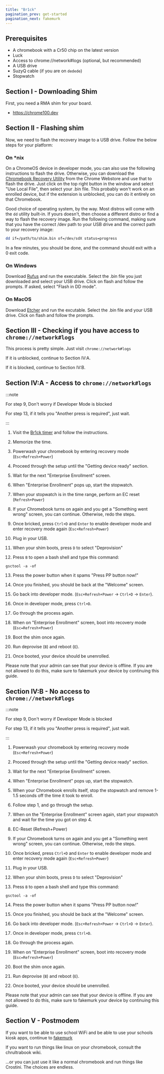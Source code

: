 ```yaml
---
title: "Br1ck"
pagination_prev: get-started
pagination_next: fakemurk
---
```


## Prerequisites
- A chromebook with a Cr50 chip on the latest version
- Luck
- Access to chrome://network#logs (optional, but recommended)
- A USB drive
- SuzyQ cable (if you are on `dedede`)
- Stopwatch

## Section I - Downloading Shim

First, you need a RMA shim for your board.

- https://chrome100.dev

## Section II - Flashing shim

Now, we need to flash the recovery image to a USB drive. Follow the below steps for your platform:

### On *nix

On a ChromeOS device in developer mode, you can also use the following instructions to flash the drive. Otherwise, you can download the [Chromebook Recovery Utility](https://chromewebstore.google.com/detail/chromebook-recovery-utili/pocpnlppkickgojjlmhdmidojbmbodfm) from the Chrome Webstore and use that to flash the drive. Just click on the top right button in the window and select "Use Local File", then select your .bin file. This probably won't work on an enrolled device, but if the extension is unblocked, you can do it entirely on that Chromebook.

Good choice of operating system, by the way. Most distros will come with the `dd` utility built-in. If yours doesn't, then choose a different distro or find a way to flash the recovery image. Run the following command, making sure that you have the correct /dev path to your USB drive and the correct path to your recovery image:

```sh
dd if=/path/to/shim.bin of=/dev/sdX status=progress
```

In a few minutes, you should be done, and the command should exit with a 0 exit code.

### On Windows

Download [Rufus](https://rufus.ie/) and run the executable. Select the .bin file you just downloaded and select your USB drive. Click on flash and follow the prompts. If asked, select "Flash in DD mode".

### On MacOS

Download [Etcher](https://www.balena.io/etcher) and run the excutable. Select the .bin file and your USB drive. Click on flash and follow the prompts.

## Section III - Checking if you have access to `chrome://network#logs`

This process is pretty simple. Just visit `chrome://network#logs`

If it is unblocked, continue to Section IV:A.

If it is blocked, continue to Section IV:B.

## Section IV:A - Access to `chrome://network#logs`

:::note

For step 9, Don't worry if Developer Mode is blocked

For step 13, if it tells you "Another press is required", just wait.

:::

1. Visit the [Br1ck timer](https://br1ck.vercel.app/#timer) and follow the instructions.

2. Memorize the time.

3. Powerwash your chromebook by entering recovery mode (`Esc+Refresh+Power`)

4. Proceed through the setup until the "Getting device ready" section.

5. Wait for the next "Enterprise Enrollment" screen.

6. When "Enterprise Enrollment" pops up, start the stopwatch.

7. When your stopwatch is in the time range, perform an EC reset (`Refresh+Power`)

8. If your Chromebook turns on again and you get a "Something went wrong" screen, you can continue. Otherwise, redo the steps.

9. Once bricked, press `Ctrl+D` and `Enter` to enable developer mode and enter recovery mode again (`Esc+Refresh+Power`)

10. Plug in your USB.

11. When your shim boots, press `D` to select "Deprovision"

12. Press `B` to open a bash shell and type this command:

```
gsctool -a -of
```

13. Press the power button when it spams "Press PP button now!"

14. Once you finished, you should be back at the "Welcome" screen.

15. Go back into developer mode. (`Esc+Refresh+Power` -> `Ctrl+D` -> `Enter`).

16. Once in developer mode, press `Ctrl+D`.

17. Go through the process again.

18. When on "Enterprise Enrollment" screen, boot into recovery mode (`Esc=Refresh+Power`)

19. Boot the shim once again.

20. Run deprovise (`B`) and reboot (`E`).

21. Once booted, your device should be unenrolled.

Please note that your admin can see that your device is offline. If you are not allowed to do this, make sure to fakemurk your device by continuing this guide.

## Section IV:B - No access to `chrome://network#logs`

:::note

For step 9, Don't worry if Developer Mode is blocked

For step 13, if it tells you "Another press is required", just wait.

:::

1. Powerwash your chromebook by entering recovery mode (`Esc+Refresh+Power`)

2. Proceed through the setup until the "Getting device ready" section.

3. Wait for the next "Enterprise Enrollment" screen.

4. When "Enterprise Enrollment" pops up, start the stopwatch.

5. When your Chromebook enrolls itself, stop the stopwatch and remove 1-1.5 seconds off the time it took to enroll.

6. Follow step 1, and go through the setup.

7. When on the "Enterprise Enrollment" screen again, start your stopwatch and wait for the time you got on step 4.

8. EC-Reset (Refresh+Power) 

9. If your Chromebook turns on again and you get a "Something went wrong" screen, you can continue. Otherwise, redo the steps.

10. Once bricked, press `Ctrl+D` and `Enter` to enable developer mode and enter recovery mode again (`Esc+Refresh+Power`)

11. Plug in your USB.

12. When your shim boots, press `D` to select "Deprovision"

13. Press `B` to open a bash shell and type this command:

```
gsctool -a -of
```

14. Press the power button when it spams "Press PP button now!"

15. Once you finished, you should be back at the "Welcome" screen.

16. Go back into developer mode. (`Esc+Refresh+Power` -> `Ctrl+D` -> `Enter`).

17. Once in developer mode, press `Ctrl+D`.

18. Go through the process again.

19. When on "Enterprise Enrollment" screen, boot into recovery mode (`Esc=Refresh+Power`)

20. Boot the shim once again.

21. Run deprovise (`B`) and reboot (`E`).

22. Once booted, your device should be unenrolled.

Please note that your admin can see that your device is offline. If you are not allowed to do this, make sure to fakemurk your device by continuing this guide.

## Section V - Postmodem

If you want to be able to use school WiFi and be able to use your schools kiosk apps, continue to [fakemurk](../fakemurk)

If you want to run things like linux on your chromebook, consult the chrultrabook wiki.

...or you can just use it like a normal chromebook and run things like Crostini. The choices are endless.